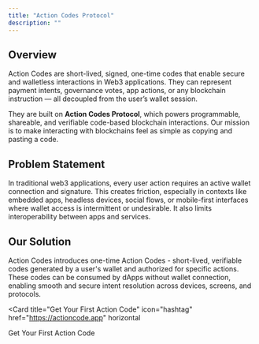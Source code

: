 ```yaml
---
title: "Action Codes Protocol"
description: ""
---
```


## Overview

Action Codes are short-lived, signed, one-time codes that enable secure and walletless interactions in Web3 applications. They can represent payment intents, governance votes, app actions, or any blockchain instruction — all decoupled from the user’s wallet session.

They are built on **Action Codes Protocol**, which powers programmable, shareable, and verifiable code-based blockchain interactions. Our mission is to make interacting with blockchains feel as simple as copying and pasting a code.

## Problem Statement

In traditional web3 applications, every user action requires an active wallet connection and signature. This creates friction, especially in contexts like embedded apps, headless devices, social flows, or mobile-first interfaces where wallet access is intermittent or undesirable. It also limits interoperability between apps and services.

## Our Solution

Action Codes introduces one-time Action Codes - short-lived, verifiable codes generated by a user's wallet and authorized for specific actions. These codes can be consumed by dApps without wallet connection, enabling smooth and secure intent resolution across devices, screens, and protocols.

<Card
  title="Get Your First Action Code"
  icon="hashtag"
  href="https://actioncode.app"
  horizontal
>
  Get Your First Action Code
</Card>
